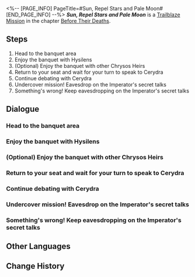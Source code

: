 <%-- [PAGE_INFO]
PageTitle=#Sun, Repel Stars and Pale Moon#
[END_PAGE_INFO] --%>
{{Stub|Dialogue.}}
{{Mission Infobox
|id            = 1040605
|title         = 
|image         = <!--Mission Sun, Repel Stars and Pale Moon.png-->
|type          = Trailblaze
|event_name    = 
|chapter       = Before Their Deaths
|requirements  = [[Trailblaze Mission]] ''[[Sun, Repel Stars and Pale Moon]]'' completed
|summary       = <!--official mission summary from Fate's Atlas-->
|characters    = "Dux Brumalis" Seneca; "Dux Carminum" Verginia; "Dux Fragoris" Labienus; "Dux Helkolithist" Apollonius; Aglaea; Cerydra; Crowd; Cyrene; Hysilens; Lygus; Trailblazer; Tribbie
|startLocation = [[Amphoreus]] - [[Imperator's Grove of Epiphany]]
|world         = Amphoreus
|area          = Imperator's Grove of Epiphany
|prev          = 
|next          = 
|rewards       = Trailblaze EXP*1,900; Stellar Jade*240; Traveler's Guide*18; Lost Crystal*18; Disorder Ambrosia*760; Credit*240,000
}}
'''''Sun, Repel Stars and Pale Moon''''' is a [[Trailblaze Mission]] in the chapter [[Before Their Deaths]].

==Steps==
# Head to the banquet area
# Enjoy the banquet with Hysilens
# (Optional) Enjoy the banquet with other Chrysos Heirs
# Return to your seat and wait for your turn to speak to Cerydra
# Continue debating with Cerydra
# Undercover mission! Eavesdrop on the Imperator's secret talks
# Something's wrong! Keep eavesdropping on the Imperator's secret talks

<!--
==Gameplay Notes==

--><!--
==Trial Character==

-->
==Dialogue==
{{Stub Dialogue}}

===Head to the banquet area{{subst:void|<!--104060521-->}}===
{{Mission Description|type=trailblaze|location=Imperator's Grove of Epiphany|What a spectacle this banquet of power is, where the ruler's ambitious toast leaves everyone intoxicated with possibility. Beneath the sweet honey brew, though, salt and bitterness linger on the tongue.<br />The higher the revelry soars, the less anyone notices the world below. That's the trick of it all.<br />Only those who reach the absolute summit feel the sobering winds of truth. Then comes the inevitable fall. Salt, bitterness, vertigo, pain... all rushing up to embrace you as gravity collects its debt.}}
{{Dialogue Start}}
:{{tx}}
{{Dialogue End}}

===Enjoy the banquet with Hysilens{{subst:void|<!--104060502-->}}===
{{Dialogue Start}}
:{{tx}}
{{Dialogue End}}

===(Optional) Enjoy the banquet with other Chrysos Heirs{{subst:void|<!--104060503-->}}===
{{Dialogue Start}}
:{{tx}}
{{Dialogue End}}

===Return to your seat and wait for your turn to speak to Cerydra{{subst:void|<!--104060509-->}}===
{{Dialogue Start}}
:{{tx}}
{{Dialogue End}}

===Continue debating with Cerydra{{subst:void|<!--104060510-->}}===
{{Dialogue Start}}
:{{tx}}
{{Dialogue End}}

===Undercover mission! Eavesdrop on the Imperator's secret talks{{subst:void|<!--104060507-->}}===
{{Dialogue Start}}
:{{tx}}
{{Dialogue End}}

===Something's wrong! Keep eavesdropping on the Imperator's secret talks{{subst:void|<!--104060508-->}}===
{{Dialogue Start}}
:{{tx}}
{{Dialogue End}}

==Other Languages==
{{Other Languages
|en   = Sun, Repel Stars and Pale Moon
|zhs  = 初日啊，逐退群星与残月
|zht  = 初日啊，逐退群星與殘月
|ja   = 曙光よ、星々と残月を払え
|ko   = 첫 태양이여, 뭇별과 잔월을 물리쳐다오
|es   = Sol naciente, ahuyenta las estrellas y la luna menguante
|fr   = Soleil, repousse les étoiles et la lune pâle
|ru   = О солнце, прогони звёзды и убывающую луну
|th   = อาทิตย์แรกเอ๋ย จงขับไล่หมู่ดาวและเสี้ยวจันทร์
|vi   = Hỡi Mặt Trời, Hãy Xua Tan Những Vì Sao Và Trăng Tàn
|de   = O Sonne, vertreibe Sterne und bleichen Mond
|id   = Fajar Pertama, Usirlah Bintang dan Rembulan Pudar
|pt   = Ó Sol, Afasta as Estrelas e a Pálida Lua
}}

==Change History==
{{Change History|3.5}}
